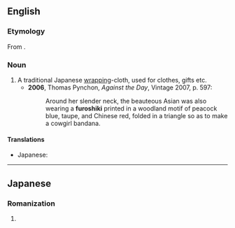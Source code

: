 ==English==
{{Wikipedia|Furoshiki}}

===Etymology===
From {{etyl|ja|en}} {{ja-r|風呂%敷|ふろ%しき}}.

===Noun===
{{en-noun|furoshiki}}

# A traditional Japanese [[wrapping]]-cloth, used for clothes, gifts etc.
#* '''2006''', Thomas Pynchon, ''Against the Day'', Vintage 2007, p. 597:
#*: Around her slender neck, the beauteous Asian was also wearing a '''furoshiki''' printed in a woodland motif of peacock blue, taupe, and Chinese red, folded in a triangle so as to make a cowgirl bandana.

====Translations====
{{trans-top|a traditional Japanese wrapping cloth}}
{{trans-mid}}
* Japanese: {{t+|ja|風呂敷|tr=ふろしき, furoshiki}}
{{trans-bottom}}

----

==Japanese==

===Romanization===
{{ja-romaji}}

# {{ja-romanization of|ふろしき}}